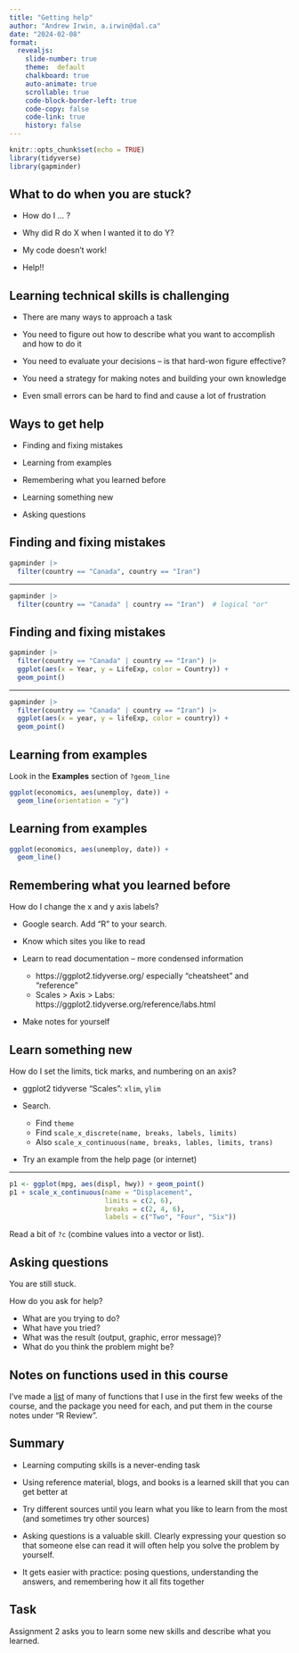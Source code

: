 ```yaml
---
title: "Getting help"
author: "Andrew Irwin, a.irwin@dal.ca"
date: "2024-02-08"
format:
  revealjs:
    slide-number: true
    theme:  default
    chalkboard: true
    auto-animate: true
    scrollable: true
    code-block-border-left: true
    code-copy: false
    code-link: true
    history: false
---
```


```r
knitr::opts_chunk$set(echo = TRUE)
library(tidyverse)
library(gapminder)
```

## What to do when you are stuck?

* How do I ... ?

* Why did R do X when I wanted it to do Y?

* My code doesn't work!

* Help!!



## Learning technical skills is challenging {.smaller}

* There are many ways to approach a task

* You need to figure out how to describe what you want to accomplish and how to do it

* You need to evaluate your decisions -- is that hard-won figure effective?

* You need a strategy for making notes and building your own knowledge

* Even small errors can be hard to find and cause a lot of frustration


## Ways to get help

* Finding and fixing mistakes

* Learning from examples

* Remembering what you learned before

* Learning something new

* Asking questions

## Finding and fixing mistakes

```r
gapminder |>
  filter(country == "Canada", country == "Iran")
```

---

```r
gapminder |>
  filter(country == "Canada" | country == "Iran")  # logical "or"
```



## Finding and fixing mistakes

```r
gapminder |>
  filter(country == "Canada" | country == "Iran") |>
  ggplot(aes(x = Year, y = LifeExp, color = Country)) +
  geom_point()
```

---

```r
gapminder |>
  filter(country == "Canada" | country == "Iran") |>
  ggplot(aes(x = year, y = lifeExp, color = country)) +
  geom_point()
```


## Learning from examples

::: footer
Look in the **Examples** section of `?geom_line`
:::

```r
ggplot(economics, aes(unemploy, date)) + 
  geom_line(orientation = "y")  
```

## Learning from examples

```r
ggplot(economics, aes(unemploy, date)) + 
  geom_line()
```


## Remembering what you learned before {.smaller}

How do I change the x and y axis labels?

* Google search. Add "R" to your search.

* Know which sites you like to read

* Learn to read documentation -- more condensed information
  * https://ggplot2.tidyverse.org/ especially "cheatsheet" and "reference"
  * Scales > Axis > Labs: https://ggplot2.tidyverse.org/reference/labs.html

* Make notes for yourself


## Learn something new {.smaller}

How do I set the limits, tick marks, and numbering on an axis?

* ggplot2 tidyverse "Scales": `xlim`, `ylim`

* Search. 
  * Find `theme`
  * Find `scale_x_discrete(name, breaks, labels, limits)`
  * Also `scale_x_continuous(name, breaks, lables, limits, trans)`
  
* Try an example from the help page (or internet)

---

```r
p1 <- ggplot(mpg, aes(displ, hwy)) + geom_point()
p1 + scale_x_continuous(name = "Displacement", 
                        limits = c(2, 6),
                        breaks = c(2, 4, 6),
                        labels = c("Two", "Four", "Six"))
```


Read a bit of `?c` (combine values into a vector or list).



## Asking questions

You are still stuck.

How do you ask for help?

* What are you trying to do?
* What have you tried?
* What was the result (output, graphic, error message)?
* What do you think the problem might be?

## Notes on functions used in this course

I've made a [list](https://andrewirwin.github.io/data-viz-notes/lessons/499-review.html) of many of functions that I use in the first few weeks of the course, and the package you need for each, and put them in the course notes under "R Review".

## Summary {.smaller}

* Learning computing skills is a never-ending task

* Using reference material, blogs, and books is a learned skill that you can get better at

* Try different sources until you learn what you like to learn from the most (and sometimes try other sources)

* Asking questions is a valuable skill. Clearly expressing your question so that someone else can read it will often help you solve the problem by yourself.

* It gets easier with practice: posing questions, understanding the answers, and remembering how it all fits together

## Task

Assignment 2 asks you to learn some new skills and describe what you learned.



